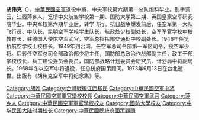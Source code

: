 {{unreferenced|time=2016-09-21T03:00:41+00:00}}
'''胡伟克'''（{{Bd|1910年||1973年|}}），[[中華民國空軍|中華民國空軍]]退役中將，中央军校第六期第一总队炮科毕业。别字调云，江西萍乡人。笕桥中央航空学校第一期、国防大学第二期、英国皇家空军研究院毕业。中央军校第六期毕业后，转学飞行。抗日战争爆发前后，任空军第一大队飞行员、中队长，昆明空军学校学生队长、航政处少校副处长，空军军官学校中校教育长，驻德国大使馆空军武官，空军总指挥部交通处中校副处长。1946年任笕桥航空学校上校校长。1949年到台湾，任空军总司令部第一军区司令，授空军少将。后转任空军总司令部政治部少将主任，国防部总政治作战部副主任，政工干部学校校长，兵工建设委员会委员，国防部战略计划委员会研究员、计划局中将副局长。1968年冬以空军中将退役，任总统府国策顾问。1973年9月13日在台北逝世。出版有《胡伟克空军中将纪念集》等。
[[Category:胡姓|Category:胡姓]]
[[Category:台灣戰後江西移民|Category:台灣戰後江西移民]]
[[Category:中華民國空軍中將|Category:中華民國空軍中將]]
[[Category:中華民國空軍軍官學校校長|Category:中華民國空軍軍官學校校長]]
[[Category:中華民國空軍武官|Category:中華民國空軍武官]]
[[Category:萍乡人|Category:萍乡人]]
[[Category:中華民國空軍軍官學校校友|Category:中華民國空軍軍官學校校友]]
[[Category:國防大學校友|Category:國防大學校友]]
[[Category:中华民国大陆时期校长|Category:中华民国大陆时期校长]]
[[Category:中華民國總統府國策顧問|Category:中華民國總統府國策顧問]]